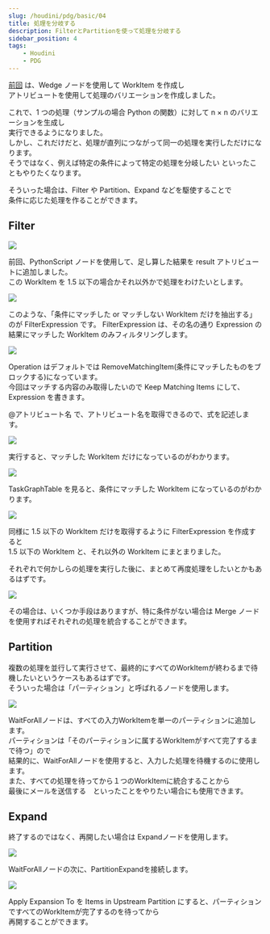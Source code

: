 ```yaml
---
slug: /houdini/pdg/basic/04
title: 処理を分岐する
description: FilterとPartitionを使って処理を分岐する
sidebar_position: 4
tags:
    - Houdini
    - PDG
---
```


[前回](/houdini/pdg/basic/03) は、Wedge ノードを使用して WorkItem を作成し  
アトリビュートを使用して処理のバリエーションを作成しました。

これで、1 つの処理（サンプルの場合 Python の関数）に対して n × n のバリエーションを生成し  
実行できるようになりました。  
しかし、これだけだと、処理が直列につながって同一の処理を実行しただけになります。  
そうではなく、例えば特定の条件によって特定の処理を分岐したい といったこともやりたくなります。

そういった場合は、Filter や Partition、Expand などを駆使することで  
条件に応じた処理を作ることができます。

## Filter

![](https://gyazo.com/d3cef5c583584b2f3b6b15bfecd0af54.png)

前回、PythonScript ノードを使用して、足し算した結果を result アトリビュートに追加しました。  
この WorkItem を 1.5 以下の場合かそれ以外かで処理をわけたいとします。

![](https://gyazo.com/95ef41fc3469b807e8bc839ee11262c2.png)

このような、「条件にマッチした or マッチしない WorkItem だけを抽出する」のが FilterExpression です。
FilterExpression は、その名の通り Expression の結果にマッチした WorkItem のみフィルタリングします。

![](https://gyazo.com/e4d6ebf2465d5aca20b6272fb618d6d6.png)

Operation はデフォルトでは RemoveMatchingItem(条件にマッチしたものをブロックする)になっています。  
今回はマッチする内容のみ取得したいので Keep Matching Items にして、Expression を書きます。

@アトリビュート名 で、アトリビュート名を取得できるので、式を記述します。

![](https://gyazo.com/828cafc578dfeb4261a98eb48e80699e.png)

実行すると、マッチした WorkItem だけになっているのがわかります。

![](https://gyazo.com/137905648861986e1530b78f03f3371e.png)

TaskGraphTable を見ると、条件にマッチした WorkItem になっているのがわかります。

![](https://gyazo.com/5a65276caac85f9148cc026435404009.png)

同様に 1.5 以下の WorkItem だけを取得するように FilterExpression を作成すると  
1.5 以下の WorkItem と、それ以外の WorkItem にまとまりました。

それぞれで何かしらの処理を実行した後に、まとめて再度処理をしたいとかもあるはずです。

![](https://gyazo.com/08a6fa834996356dec4e6a3e351fda58.png)

その場合は、いくつか手段はありますが、特に条件がない場合は Merge ノードを使用すればそれぞれの処理を統合することができます。

## Partition

複数の処理を並行して実行させて、最終的にすべてのWorkItemが終わるまで待機したいというケースもあるはずです。  
そういった場合は「パーティション」と呼ばれるノードを使用します。  
  
![](https://gyazo.com/39594f432b2b0942c54f12f18c7144df.png)

WaitForAllノードは、すべての入力WorkItemを単一のパーティションに追加します。  
パーティションは「そのパーティションに属するWorkItemがすべて完了するまで待つ」ので  
結果的に、WaitForAllノードを使用すると、入力した処理を待機するのに使用します。  
また、すべての処理を待ってから１つのWorkItemに統合することから  
最後にメールを送信する　といったことをやりたい場合にも使用できます。  
  
## Expand

終了するのではなく、再開したい場合は Expandノードを使用します。  
  
![](https://gyazo.com/8db22ad057859c23250129ed3a1dc9d7.png)

WaitForAllノードの次に、PartitionExpandを接続します。  

![](https://gyazo.com/e8f5b67a1f71272fcd2dde6bb9389da1.png)

Apply Expansion To を Items in Upstream Partition にすると、パーティションですべてのWorkItemが完了するのを待ってから  
再開することができます。  
